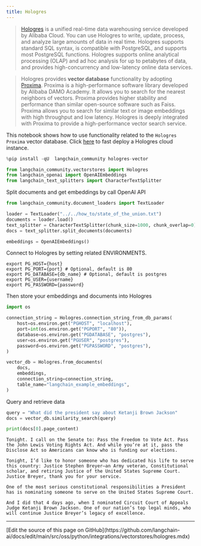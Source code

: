 ```yaml
---
title: Hologres
---
```


>[Hologres](https://www.alibabacloud.com/help/en/hologres/latest/introduction) is a unified real-time data warehousing service developed by Alibaba Cloud. You can use Hologres to write, update, process, and analyze large amounts of data in real time.
>Hologres supports standard SQL syntax, is compatible with PostgreSQL, and supports most PostgreSQL functions. Hologres supports online analytical processing (OLAP) and ad hoc analysis for up to petabytes of data, and provides high-concurrency and low-latency online data services.

>Hologres provides **vector database** functionality by adopting [Proxima](https://www.alibabacloud.com/help/en/hologres/latest/vector-processing).
>Proxima is a high-performance software library developed by Alibaba DAMO Academy. It allows you to search for the nearest neighbors of vectors. Proxima provides higher stability and performance than similar open-source software such as Faiss. Proxima allows you to search for similar text or image embeddings with high throughput and low latency. Hologres is deeply integrated with Proxima to provide a high-performance vector search service.

This notebook shows how to use functionality related to the `Hologres Proxima` vector database.
Click [here](https://www.alibabacloud.com/zh/product/hologres) to fast deploy a Hologres cloud instance.

```python
%pip install -qU  langchain_community hologres-vector
```

```python
from langchain_community.vectorstores import Hologres
from langchain_openai import OpenAIEmbeddings
from langchain_text_splitters import CharacterTextSplitter
```

Split documents and get embeddings by call OpenAI API

```python
from langchain_community.document_loaders import TextLoader

loader = TextLoader("../../how_to/state_of_the_union.txt")
documents = loader.load()
text_splitter = CharacterTextSplitter(chunk_size=1000, chunk_overlap=0)
docs = text_splitter.split_documents(documents)

embeddings = OpenAIEmbeddings()
```

Connect to Hologres by setting related ENVIRONMENTS.

```
export PG_HOST={host}
export PG_PORT={port} # Optional, default is 80
export PG_DATABASE={db_name} # Optional, default is postgres
export PG_USER={username}
export PG_PASSWORD={password}
```

Then store your embeddings and documents into Hologres

```python
import os

connection_string = Hologres.connection_string_from_db_params(
    host=os.environ.get("PGHOST", "localhost"),
    port=int(os.environ.get("PGPORT", "80")),
    database=os.environ.get("PGDATABASE", "postgres"),
    user=os.environ.get("PGUSER", "postgres"),
    password=os.environ.get("PGPASSWORD", "postgres"),
)

vector_db = Hologres.from_documents(
    docs,
    embeddings,
    connection_string=connection_string,
    table_name="langchain_example_embeddings",
)
```

Query and retrieve data

```python
query = "What did the president say about Ketanji Brown Jackson"
docs = vector_db.similarity_search(query)
```

```python
print(docs[0].page_content)
```

```output
Tonight. I call on the Senate to: Pass the Freedom to Vote Act. Pass the John Lewis Voting Rights Act. And while you’re at it, pass the Disclose Act so Americans can know who is funding our elections.

Tonight, I’d like to honor someone who has dedicated his life to serve this country: Justice Stephen Breyer—an Army veteran, Constitutional scholar, and retiring Justice of the United States Supreme Court. Justice Breyer, thank you for your service.

One of the most serious constitutional responsibilities a President has is nominating someone to serve on the United States Supreme Court.

And I did that 4 days ago, when I nominated Circuit Court of Appeals Judge Ketanji Brown Jackson. One of our nation’s top legal minds, who will continue Justice Breyer’s legacy of excellence.
```

---

<Callout icon="pen-to-square" iconType="regular">
  [Edit the source of this page on GitHub](https://github.com/langchain-ai/docs/edit/main/src/oss/python/integrations/vectorstores/hologres.mdx)
</Callout>
